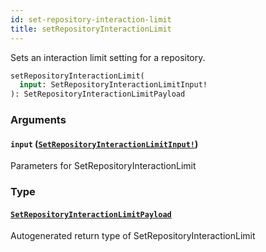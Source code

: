 ```yaml
---
id: set-repository-interaction-limit
title: setRepositoryInteractionLimit
---
```


Sets an interaction limit setting for a repository.

```graphql
setRepositoryInteractionLimit(
  input: SetRepositoryInteractionLimitInput!
): SetRepositoryInteractionLimitPayload

```

### Arguments

#### `input` ([`SetRepositoryInteractionLimitInput!`](/docs/api/inputs/set-repository-interaction-limit-input))

Parameters for SetRepositoryInteractionLimit

### Type

#### [`SetRepositoryInteractionLimitPayload`](/docs/api/objects/set-repository-interaction-limit-payload)

Autogenerated return type of SetRepositoryInteractionLimit
